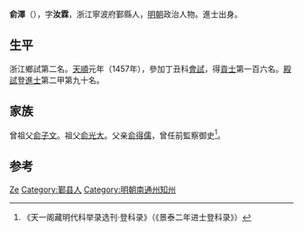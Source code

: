 '''俞澤'''（{{bd|1424年||？}}），字'''汝霖'''，浙江寧波府鄞縣人，[[明朝|明朝]]政治人物。進士出身。

== 生平 ==
浙江鄉試第二名。[[天顺_(明朝)|天順]]元年（1457年），參加丁丑科[[會試|會試]]，得[[貢士|貢士]]第一百六名。[[殿試|殿試]]登[[進士|進士]]第二甲第九十名。

== 家族 ==
曾祖父[[俞子文|俞子文]]。祖父[[俞光大|俞光大]]。父亲[[俞得儒|俞得儒]]，曾任前監察御史<ref>《天一阁藏明代科举录选刊·登科录》（《景泰二年进士登科录》）</ref>。

== 参考 ==
{{reflist}}

{{天順元年丁丑科殿試金榜}}

{{Authority control}}
{{DEFAULTSORT:Yu俞}}
[[Category:俞姓|Ze]]
[[Category:鄞县人|Category:鄞县人]]
[[Category:明朝南通州知州|Category:明朝南通州知州]]

{{明朝人物小作品}}